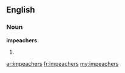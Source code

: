 ==English==

===Noun===
'''impeachers'''

# {{plural of|[[impeacher]]}}

[[ar:impeachers]]
[[fr:impeachers]]
[[my:impeachers]]